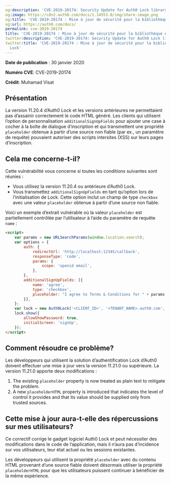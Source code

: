 ```yaml
---
og:description: 'CVE-2019-20174: Security Update for Auth0 Lock library'
og:image: https://cdn2.auth0.com/docs/1.14553.0/img/share-image.png
og:title: 'CVE-2019-20174 : Mise à jour de sécurité pour la bibliothèque Auth0 Lock'
og:url: https://auth0.com/docs/
permalink: cve-2019-20174
title: 'CVE-2019-20174 : Mise à jour de sécurité pour la bibliothèque Auth0 Lock'
twitter:description: 'CVE-2019-20174: Security Update for Auth0 Lock library'
twitter:title: 'CVE-2019-20174 : Mise à jour de sécurité pour la bibliothèque Auth0
  Lock'
---
```


**Date de publication** : 30 janvier 2020

**Numéro CVE**: CVE-2019-20174

**Crédit**: Muhamad Visat

## Présentation

La version 11.20.4 d’Auth0 Lock et les versions antérieures ne permettaient pas d’assainir correctement le code HTML généré. Les clients qui utilisent l’option de personnalisation `additionalSignUpFields` pour ajouter une case à cocher à la boîte de dialogue d’inscription et qui transmettent une propriété `placeholder` obtenue à partir d’une source non fiable (par ex., un paramètre de requête) pouvaient autoriser des scripts intersites (XSS) sur leurs pages d’inscription.

## Cela me concerne-t-il?

Cette vulnérabilité vous concerne si toutes les conditions suivantes sont réunies :

* Vous utilisez la version 11.20.4 ou antérieure d’Auth0 Lock.
* Vous transmettez `additionalSignUpFields` en tant qu’option lors de l’initialisation de Lock. Cette option inclut un champ de type `checkbox` avec une valeur `placeholder` obtenue à partir d’une source non fiable.

Voici un exemple d’extrait vulnérable où la valeur `placeholder` est partiellement contrôlée par l’utilisateur à l’aide du paramètre de requête `name` :

```html lines
<script>
    var params = new URLSearchParams(window.location.search);
    var options = {
        auth: {
            redirectUrl: 'http://localhost:12345/callback',
            responseType: 'code',
            params: {
                scope: 'openid email',
            },
        },
        additionalSignUpFields: [{
            name: 'agree',
            type: 'checkbox',
            placeholder: "I agree to Terms & Conditions for " + params.get('name'),
        }],
    };
    var lock = new Auth0Lock('<CLIENT_ID>', '<TENANT_NAME>.auth0.com', options);
    lock.show({
        allowShowPassword: true,
        initialScreen: 'signUp',
    });
</script>
```






## Comment résoudre ce problème?

Les développeurs qui utilisent la solution d’authentification Lock d’Auth0 doivent effectuer une mise à jour vers la version 11.21.0 ou supérieure. La version 11.21.0 apporte deux modifications :

1. The existing `placeholder` property is now treated as plain text to mitigate the problem.
2. A new `placeholderHTML` property is introduced that indicates the level of control it provides and that its value should be supplied only from trusted sources.

## Cette mise à jour aura-t-elle des répercussions sur mes utilisateurs?

Ce correctif corrige le gadget logiciel Auth0 Lock et peut nécessiter des modifications dans le code de l’application, mais il n’aura pas d’incidence sur vos utilisateurs, leur état actuel ou les sessions existantes.

Les développeurs qui utilisent la propriété `placeholder` avec du contenu HTML provenant d’une source fiable doivent désormais utiliser la propriété `placeholderHTML` pour que les utilisateurs puissent continuer à bénéficier de la même expérience.
